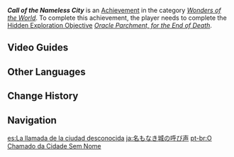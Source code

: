 {{Achievement Infobox
|id           = 81240
|order id     = 1226
|category     = Wonders of the World
|description  = Quiet the mysterious parchment.
|requirements = Complete ''[[Oracle Parchment, for the End of Death]]''.
|primogems    = 5
|hidden       = 1
|type         = Exploration
}}
'''''Call of the Nameless City''''' is an [[Achievement]] in the category ''[[Wonders of the World]]''. To complete this achievement, the player needs to complete the [[Hidden Exploration Objective]] ''[[Oracle Parchment, for the End of Death]]''.
<!--
==Gameplay Notes==

==Trivia==
-->

==Video Guides==
{{EVT
|video1   = https://youtu.be/_r9tqghiyVs
|caption1 = Call of the Nameless City Guide

|video2   = https://youtu.be/VqQPt44eMTo
|caption2 = Hidden Achievement: Call of the Nameless City
}}

==Other Languages==
{{Other Languages
|en      = Call of the Nameless City
|zhs     = 无名之城的呼唤
|zhs_rm  = Wúmíng zhī Chéng de Hūhuàn
|zht     = 無名之城的呼喚
|zht_rm  = Wúmíng zhī Chéng de Hūhuàn
|zh_tl   = Call of the Nameless City
|ja      = 名もなき城の呼び声
|ja_rm   = Na mo Naki Shiro no Yobigoe
|ja_tl   = Call of the Nameless City
|ko      = 이름 없는 성의 부름
|ko_rm   = Iruem Eomneun Seong-ui Bureum
|ko_tl   = Call of the Nameless Castle
|es      = La llamada de la ciudad desconocida
|es_tl   = The Call of the Unknown City
|fr      = L'appel de la ville sans nom
|fr_tl   = The Call of the Nameless City
|ru      = Зов безымянного города
|ru_tl   = Call of the Nameless City
|th      = การเรียกร้องของเมืองไร้นาม
|th_rm   = 
|th_tl   = 
|vi      = Tiếng Gọi Của Thành Phố Không Tên
|vi_tl   = 
|de      = Ruf der namenlosen Stadt
|de_tl   = Call of the Nameless City
|id      = Panggilan Kota Tak Bernama
|id_tl   = Call of the Nameless City
|pt      = O Chamado da Cidade Sem Nome
|pt_tl   = 
|tr      = İsimsiz Şehrin Çağrısı
|tr_tl   = The Nameless City's Call
|it      = Il richiamo della città senza nome
|it_tl   = 
}}

==Change History==
{{Change History|3.0}}
<!--
==References==
{{Reflist}}
-->
==Navigation==
{{Achievement Navbox}}

[[es:La llamada de la ciudad desconocida]]
[[ja:名もなき城の呼び声]]
[[pt-br:O Chamado da Cidade Sem Nome]]